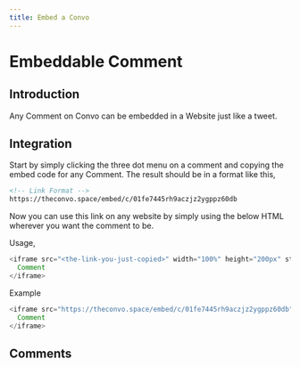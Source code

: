 ```yaml
---
title: Embed a Convo
---
```



# Embeddable Comment

## Introduction

Any Comment on Convo can be embedded in a Website just like a tweet.

## Integration

Start by simply clicking the three dot menu on a comment and copying the embed code for any Comment. The result should be in a format like this,


```html
<!-- Link Format -->
https://theconvo.space/embed/c/01fe7445rh9aczjz2ygppz60db
```

Now you can use this link on any website by simply using the below HTML wherever you want the comment to be.

Usage,
```javascript
<iframe src="<the-link-you-just-copied>" width="100%" height="200px" style="border: none;">
  Comment
</iframe>
```

Example
```javascript
<iframe src="https://theconvo.space/embed/c/01fe7445rh9aczjz2ygppz60db" width="100%" height="200px" style="border: none;">
  Comment
</iframe>
```

## Comments
<CommentBox threadId="embeddable-comment"/>
